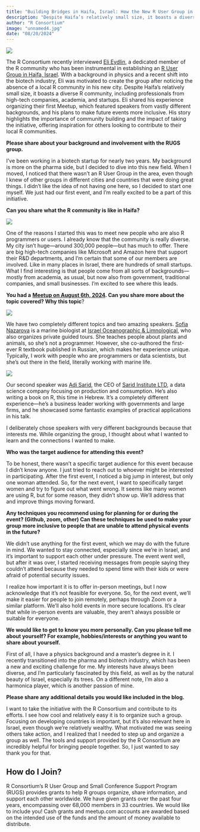 ```yaml
---
title: "Building Bridges in Haifa, Israel: How the New R User Group in Haifa is Establishing a Diverse R Community"
description: "Despite Haifa’s relatively small size, it boasts a diverse R community, including professionals from high-tech companies, academia, and startups."
author: "R Consortium"
image: "unnamed4.jpg"
date: "08/20/2024"
---
```


![](unnamed.jpg)

The R Consortium recently interviewed [Eli Eydlin](https://www.linkedin.com/in/elieydlin/?originalSubdomain=il), a dedicated member of the R community who has been instrumental in establishing an [R User Group in Haifa, Israel](https://www.meetup.com/haifa-r-user-group/). With a background in physics and a recent shift into the biotech industry, Eli was motivated to create the group after noticing the absence of a local R community in his new city. Despite Haifa’s relatively small size, it boasts a diverse R community, including professionals from high-tech companies, academia, and startups. Eli shared his experience organizing their first Meetup, which featured speakers from vastly different backgrounds, and his plans to make future events more inclusive. His story highlights the importance of community building and the impact of taking the initiative, offering inspiration for others looking to contribute to their local R communities.

**Please share about your background and involvement with the RUGS group.**

I’ve been working in a biotech startup for nearly two years. My background is more on the pharma side, but I decided to dive into this new field. When I moved, I noticed that there wasn’t an R User Group in the area, even though I knew of other groups in different cities and countries that were doing great things. I didn’t like the idea of not having one here, so I decided to start one myself. We just had our first event, and I’m really excited to be a part of this initiative.

**Can you share what the R community is like in Haifa?** 

![](unnamed2.png)

One of the reasons I started this was to meet new people who are also R programmers or users. I already know that the community is really diverse. My city isn’t huge—around 300,000 people—but has much to offer. There are big high-tech companies like Microsoft and Amazon here that support their R&D departments, and I’m certain that some of our members are involved. Like in many places in Israel, there are hundreds of small startups. What I find interesting is that people come from all sorts of backgrounds—mostly from academia, as usual, but now also from government, traditional companies, and small businesses. I’m excited to see where this leads.

**You had a** [**Meetup on August 6th, 2024**](https://www.meetup.com/haifa-r-user-group/events/302199640/)**. Can you share more about the topic covered? Why this topic**? 

![](unnamed3.png)

We have two completely different topics and two amazing speakers. [Sofia Nazarova](https://www.linkedin.com/in/snazarova/?trk=public_profile_browsemap_mini-profile_title&originalSubdomain=ru) is a marine biologist at [Israel Oceanographic & Limnological](https://www.ocean.org.il/en/), who also organizes private guided tours. She teaches people about plants and animals, so she’s not a programmer. However, she co-authored the first-ever R textbook published in Russian, which makes her experience unique. Typically, I work with people who are programmers or data scientists, but she’s out there in the field, literally working with marine life.

![](unnamed4.jpg)

Our second speaker was [Adi Sarid](https://www.linkedin.com/in/adi-sarid/?originalSubdomain=il), the CEO of [Sarid Institute LTD](https://sarid-ins.com/), a data science company focusing on production and consumption. He’s also writing a book on R, this time in Hebrew. It’s a completely different experience—he’s a business leader working with governments and large firms, and he showcased some fantastic examples of practical applications in his talk.

I deliberately chose speakers with very different backgrounds because that interests me. While organizing the group, I thought about what I wanted to learn and the connections I wanted to make.

**Who was the target audience for attending this event?** 

To be honest, there wasn’t a specific target audience for this event because I didn’t know anyone. I just tried to reach out to whoever might be interested in participating. After the first event, I noticed a big jump in interest, but only one woman attended. So, for the next event, I want to specifically target women and try to figure out what went wrong. It seems like many women are using R, but for some reason, they didn’t show up. We’ll address that and improve things moving forward.

**Any techniques you recommend using for planning for or during the event? (Github, zoom, other) Can these techniques be used to make your group more inclusive to people that are unable to attend physical events in the future?**   

We didn’t use anything for the first event, which we may do with the future in mind. We wanted to stay connected, especially since we’re in Israel, and it’s important to support each other under pressure. The event went well, but after it was over, I started receiving messages from people saying they couldn’t attend because they needed to spend time with their kids or were afraid of potential security issues.

I realize how important it is to offer in-person meetings, but I now acknowledge that it’s not feasible for everyone. So, for the next event, we’ll make it easier for people to join remotely, perhaps through Zoom or a similar platform. We’ll also hold events in more secure locations. It’s clear that while in-person events are valuable, they aren’t always possible or suitable for everyone.

**We would like to get to know you more personally. Can you please tell me about yourself? For example, hobbies/interests or anything you want to share about yourself.**

First of all, I have a physics background and a master’s degree in it. I recently transitioned into the pharma and biotech industry, which has been a new and exciting challenge for me. My interests have always been diverse, and I’m particularly fascinated by this field, as well as by the natural beauty of Israel, especially its trees. On a different note, I’m also a harmonica player, which is another passion of mine. 

**Please share any additional details you would like included in the blog.** 

I want to take the initiative with the R Consortium and contribute to its efforts. I see how cool and relatively easy it is to organize such a group. Focusing on developing countries is important, but it’s also relevant here in Israel, even though we’re relatively wealthy. What motivated me was seeing others take action, and I realized that I needed to step up and organize a group as well. The tools and support provided by the R Consortium are incredibly helpful for bringing people together. So, I just wanted to say thank you for that.

## How do I Join?

R Consortium’s R User Group and Small Conference Support Program (RUGS) provides grants to help R groups organize, share information, and support each other worldwide. We have given grants over the past four years, encompassing over 68,000 members in 33 countries. We would like to include you! Cash grants and meetup.com accounts are awarded based on the intended use of the funds and the amount of money available to distribute.
